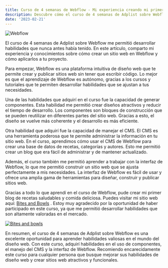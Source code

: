 ```yaml
---
title: Curso de 4 semanas de Webflow - Mi experiencia creando mi primer blog
description: Descubre cómo el curso de 4 semanas de Adplist sobre Webflow te permite aprender habilidades valiosas en el mundo del diseño web. Aprende sobre componentes, CMS y la interfaz de Webflow y cómo aplicarlos a tu proyecto.
date: '2023-02-21'
---
```


<Image
  className="w-full rounded-md"
  src="/images/blog/cover-img-curso-webflow.jpg"
  alt="Webflow"
  priority
  width={672}
  height={258}
/>

El curso de 4 semanas de Adplist sobre Webflow me permitió desarrollar habilidades que nunca antes había tenido. En este artículo, comparto mi experiencia y conocimientos sobre cómo crear un sitio web en Webflow y cómo aplicarlos a tu proyecto.

Para empezar, Webflow es una plataforma intuitiva de diseño web que te permite crear y publicar sitios web sin tener que escribir código. Lo mejor es que el aprendizaje de Webflow es autónomo, gracias a los cursos y tutoriales que te permiten desarrollar habilidades que se ajustan a tus necesidades.

Una de las habilidades que adquirí en el curso fue la capacidad de generar componentes. Esta habilidad me permitió crear diseños atractivos y reducir el tiempo de desarrollo. Los componentes son bloques de construcción que se pueden reutilizar en diferentes partes del sitio web. Gracias a esto, el diseño se vuelve más coherente y el desarrollo es más eficiente.

Otra habilidad que adquirí fue la capacidad de manejar el CMS. El CMS es una herramienta poderosa que te permite administrar la información en tu sitio web. En el curso, aprendimos cómo usar el CMS de Webflow para crear una base de datos de recetas, categorías y autores. Esto me permitió crear un blog que era fácil de administrar y de mantener actualizado.

Además, el curso también me permitió aprender a trabajar con la interfaz de Webflow, lo que me permitió construir un sitio web que se ajusta perfectamente a mis necesidades. La interfaz de Webflow es fácil de usar y ofrece una amplia gama de herramientas para diseñar, construir y publicar sitios web.

Gracias a todo lo que aprendí en el curso de Webflow, pude crear mi primer blog de recetas saludables y comida deliciosa. Puedes visitar mi sitio web aquí: [Bites and Bowls](https://bites-and-bowls.webflow.io/) . Estoy muy agradecido por la oportunidad de haber participado en este curso, ya que me permitió desarrollar habilidades que son altamente valoradas en el mercado.

[![Bites and bowls](/images/blog/website-img.jpg 'Bites and bowls')](https://bites-and-bowls.webflow.io/)

En resumen, el curso de 4 semanas de Adplist sobre Webflow es una excelente oportunidad para aprender habilidades valiosas en el mundo del diseño web. Con este curso, adquirí habilidades en el uso de componentes, el manejo del CMS y la interfaz de Webflow. Recomiendo encarecidamente este curso para cualquier persona que busque mejorar sus habilidades de diseño web y crear sitios web atractivos y funcionales.
